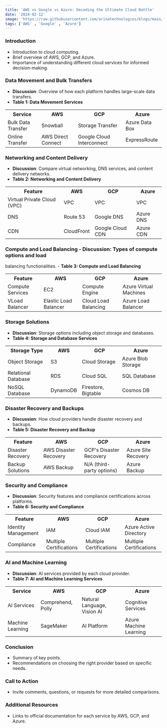```yaml
---
title: 'AWS vs Google vs Azure: Decoding the Ultimate Cloud Battle'
date: '2024-02-12'
image: 'https://raw.githubusercontent.com/arinatechnologies/blogs/main/images/awsggpazure.webp'
tags: ['AWS' , 'Google' , 'Azure']
---
```


### Introduction

- Introduction to cloud computing.
- Brief overview of AWS, GCP, and Azure.
- Importance of understanding different cloud services for informed decision-making.

### Data Movement and Bulk Transfers

- **Discussion**: Overview of how each platform handles large-scale data transfers.
- **Table 1: Data Movement Services**

<table className="AWSvsAzurevsGCP">
  <tbody>
    <tr>
      <th>Service</th>
      <th>AWS</th>
      <th>GCP</th>
      <th>Azure</th>
    </tr>
    <tr>
      <td>Bulk Data Transfer</td>
      <td>Snowball</td>
      <td>Storage Transfer</td>
      <td>Azure Data Box</td>
    </tr>
    <tr>
      <td>Online Transfer</td>
      <td>AWS Direct Connect</td>
      <td>Google Cloud Interconnect</td>
      <td>ExpressRoute</td>
    </tr>
  </tbody>
</table>

### Networking and Content Delivery

- **Discussion**: Compare virtual networking, DNS services, and content delivery networks.
- **Table 2: Networking and Content Delivery**

<table className="AWSvsAzurevsGCP">
  <tbody>
    <tr>
      <th>Feature</th>
      <th>AWS</th>
      <th>GCP</th>
      <th>Azure</th>
    </tr>
    <tr>
      <td>Virtual Private Cloud (VPC)</td>
      <td>VPC</td>
      <td>VPC</td>
      <td>VPC</td>
    </tr>
    <tr>
      <td>DNS</td>
      <td>Route 53</td>
      <td>Google DNS</td>
      <td>Azure DNS</td>
    </tr>
    <tr>
      <td>CDN</td>
      <td>CloudFront</td>
      <td>Google Cloud CDN</td>
      <td>Azure CDN</td>
    </tr>
  </tbody>
</table>

### Compute and Load Balancing - **Discussion**: Types of compute options and load
balancing functionalities. - **Table 3: Compute and Load Balancing**

<table className="AWSvsAzurevsGCP">
  <tbody>
    <tr>
      <th>Feature</th>
      <th>AWS</th>
      <th>GCP</th>
      <th>Azure</th>
    </tr>
    <tr>
      <td>Compute Services</td>
      <td>EC2</td>
      <td>Compute Engine</td>
      <td>Azure Virtual Machines</td>
    </tr>
    <tr>
      <td>VLoad Balancer</td>
      <td>Elastic Load Balancer</td>
      <td>Cloud Load Balancing</td>
      <td>Azure Load Balancer</td>
    </tr>
  </tbody>
</table>

### Storage Solutions

- **Discussion**: Storage options including object storage and databases.
- **Table 4: Storage and Database Services**

<table className="AWSvsAzurevsGCP">
  <tbody>
    <tr>
      <th>Storage Type</th>
      <th>AWS</th>
      <th>GCP</th>
      <th>Azure</th>
    </tr>
    <tr>
      <td>Object Storage</td>
      <td>S3</td>
      <td>Cloud Storage</td>
      <td>Azure Blob Storage</td>
    </tr>
    <tr>
      <td>Relational Database</td>
      <td>RDS</td>
      <td>Cloud SQL</td>
      <td>SQL Database</td>
    </tr>
    <tr>
      <td>NoSQL Database</td>
      <td>DynamoDB</td>
      <td>Firestore, Bigtable</td>
      <td>Cosmos DB</td>
    </tr>
  </tbody>
</table>

### Disaster Recovery and Backups

- **Discussion**: How cloud providers handle disaster recovery and backups.
- **Table 5: Disaster Recovery and Backup**

<table className="AWSvsAzurevsGCP">
  <tbody>
    <tr>
      <th>Feature</th>
      <th>AWS</th>
      <th>GCP</th>
      <th>Azure</th>
    </tr>
    <tr>
      <td>Disaster Recovery</td>
      <td>AWS Disaster Recovery</td>
      <td>GCP's Disaster Recovery</td>
      <td>Azure Site Recovery</td>
    </tr>
    <tr>
      <td>Backup Solutions</td>
      <td>AWS Backup</td>
      <td>N/A (third-party options)</td>
      <td>Azure Backup</td>
    </tr>
  </tbody>
</table>

### Security and Compliance

- **Discussion**: Security features and compliance certifications across platforms.
- **Table 6: Security and Compliance**

<table className="AWSvsAzurevsGCP"> 
                             <tbody>
                             <tr>
                             <th>Feature</th>
                             <th>AWS</th>
                             <th>GCP</th>
                             <th>Azure</th>
                             </tr>
                             <tr>
                             <td>Identity Management</td>
                             <td>IAM</td>
                             <td>Cloud IAM</td>
                             <td>Azure Active Directory</td>
                             </tr>
                             <tr>
                             <td>Compliance</td>
                             <td>Multiple Certifications</td>
                             <td>Multiple Certifications</td>
                             <td>Multiple Certifications</td>
                             </tr>
                             </tbody>
                             </table>


### AI and Machine Learning

- **Discussion**: AI services provided by each cloud provider.
- **Table 7: AI and Machine Learning Services**

<table className="AWSvsAzurevsGCP">
  <tbody>
    <tr>
      <th>Service</th>
      <th>AWS</th>
      <th>GCP</th>
      <th>Azure</th>
    </tr>
    <tr>
      <td>AI Services</td>
      <td>Comprehend, Polly</td>
      <td>Natural Language, Vision AI</td>
      <td>Cognitive Services</td>
    </tr>
    <tr>
      <td>Machine Learning</td>
      <td>SageMaker</td>
      <td>AI Platform</td>
      <td>Azure Machine Learning</td>
    </tr>
  </tbody>
</table>


### Conclusion

- Summary of key points.
- Recommendations on choosing the right provider based on specific needs.

### Call to Action

- Invite comments, questions, or requests for more detailed comparisons.

### Additional Resources

- Links to official documentation for each service by AWS, GCP, and Azure.
